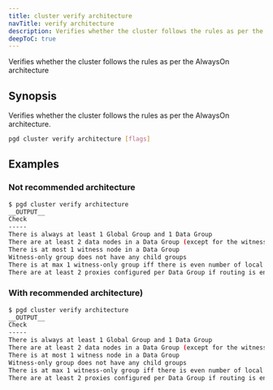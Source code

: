 ```yaml
---
title: cluster verify architecture
navTitle: verify architecture
description: Verifies whether the cluster follows the rules as per the AlwaysOn architecture
deepToC: true
---
```


Verifies whether the cluster follows the rules as per the AlwaysOn architecture

## Synopsis

Verifies whether the cluster follows the rules as per the AlwaysOn architecture.

```sh
pgd cluster verify architecture [flags]
```

## Examples

### Not recommended architecture

```sh
$ pgd cluster verify architecture
__OUTPUT__
Check                                                                               Status   Groups
-----                                                                               ------   ------
There is always at least 1 Global Group and 1 Data Group                            Ok
There are at least 2 data nodes in a Data Group (except for the witness-only group) Critical group_b
There is at most 1 witness node in a Data Group                                     Warning  group_a
Witness-only group does not have any child groups                                   Ok
There is at max 1 witness-only group iff there is even number of local Data Groups  Warning  bdrgroup
There are at least 2 proxies configured per Data Group if routing is enabled        Warning  group_a, group_b
```

### With recommended architecture)

```sh
$ pgd cluster verify architecture
__OUTPUT__
Check                                                                               Status Groups
-----                                                                               ------ ------
There is always at least 1 Global Group and 1 Data Group                            Ok
There are at least 2 data nodes in a Data Group (except for the witness-only group) Ok
There is at most 1 witness node in a Data Group                                     Ok
Witness-only group does not have any child groups                                   Ok
There is at max 1 witness-only group iff there is even number of local Data Groups  Ok
There are at least 2 proxies configured per Data Group if routing is enabled        Ok
```

